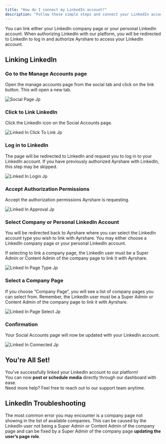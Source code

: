 ```yaml
---
title: "How do I connect my LinkedIn account?"
description: "Follow these simple steps and connect your LinkedIn account."
---
```


You can link either your LinkedIn company page or your personal LinkedIn account. When authorizing LinkedIn with our platform, you will be redirected to LinkedIn to log in and authorize Ayrshare to access your LinkedIn account.

## Linking LinkedIn

### **Go to the Manage Accounts page**

Open the manage accounts page from the social tab and click on the link button. This will open a new tab.

![Social Page Jp](/images/FB-article/social-page.jpg)

### **Click to Link LinkedIn**

Click the LinkedIn icon on the Social Accounts page.

![Linked In Click To Link Jp](/images/LinkedIn-click-to-link.jpg)

### **Log in to LinkedIn**

The page will be redirected to LinkedIn and request you to log in to your LinkedIn account. If you have previously authorized Ayrshare with LinkedIn, this step may be skipped.

![Linked In Login Jp](/images/LinkedIn-login.jpg)

### **Accept Authorization Permissions**

Accept the authorization permissions Ayrshare is requesting.

![Linked In Approval Jp](/images/LinkedIn-approval.jpg)

### **Select Company or Personal LinkedIn Account**

You will be redirected back to Ayrshare where you can select the LinkedIn account type you wish to link with Ayrshare. You may either choose a LinkedIn company page or your personal LinkedIn account.

<Tip>
  If selecting to link a company page, the LinkedIn user must be a Super Admin or Content Admin of the company page to link it with Ayrshare.
</Tip>

![Linked In Page Type Jp](/images/LinkedIn-page-type.jpg)

### **Select a Company Page**

If you choose “Company Page”, you will see a list of company pages you can select from. Remember, the LinkedIn user must be a Super Admin or Content Admin of the company page to link it with Ayrshare.

![Linked In Page Select Jp](/images/LinkedIn-page-select.jpg)

### **Confirmation**

Your Social Accounts page will now be updated with your LinkedIn account.

![Linked In Connected Jp](/images/LinkedIn-connected.jpg)

## You're All Set\!

You’ve successfully linked your LinkedIn account to our platform\! \
You can now **post or schedule media** directly through our dashboard with ease.\
Need more help? Feel free to reach out to our support team anytime.

## **LinkedIn Troubleshooting**

The most common error you may encounter is a company page not showing in the list of available companies. This can be caused by the LinkedIn user not being a Super Admin or Content Admin of the company page and can be fixed by a Super Admin of the company page **updating the user’s page role**.